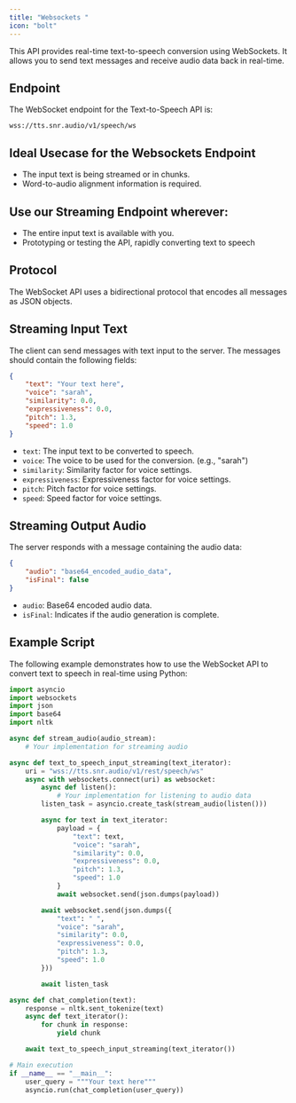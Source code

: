```yaml
---
title: "Websockets "
icon: "bolt"
---
```


This API provides real-time text-to-speech conversion using WebSockets. It allows you to send text messages and receive audio data back in real-time.

## Endpoint

The WebSocket endpoint for the Text-to-Speech API is:

```
wss://tts.snr.audio/v1/speech/ws
```

## Ideal Usecase for the Websockets Endpoint
- The input text is being streamed or in chunks.
- Word-to-audio alignment information is required.


## Use our Streaming Endpoint wherever:
- The entire input text is available with you. 
- Prototyping or testing the API, rapidly converting text to speech



## Protocol

The WebSocket API uses a bidirectional protocol that encodes all messages as JSON objects.

## Streaming Input Text

The client can send messages with text input to the server. The messages should contain the following fields:

```json
{
    "text": "Your text here",
    "voice": "sarah",
    "similarity": 0.0,
    "expressiveness": 0.0,
    "pitch": 1.3,
    "speed": 1.0
}
```

- `text`: The input text to be converted to speech.
- `voice`: The voice to be used for the conversion. (e.g., "sarah")
- `similarity`: Similarity factor for voice settings.
- `expressiveness`: Expressiveness factor for voice settings.
- `pitch`: Pitch factor for voice settings.
- `speed`: Speed factor for voice settings.

## Streaming Output Audio

The server responds with a message containing the audio data:

```json
{
    "audio": "base64_encoded_audio_data",
    "isFinal": false
}
```

- `audio`: Base64 encoded audio data.
- `isFinal`: Indicates if the audio generation is complete.

## Example Script

The following example demonstrates how to use the WebSocket API to convert text to speech in real-time using Python:

```python
import asyncio
import websockets
import json
import base64
import nltk

async def stream_audio(audio_stream):
    # Your implementation for streaming audio

async def text_to_speech_input_streaming(text_iterator):
    uri = "wss://tts.snr.audio/v1/rest/speech/ws"
    async with websockets.connect(uri) as websocket:
        async def listen():
            # Your implementation for listening to audio data
        listen_task = asyncio.create_task(stream_audio(listen()))

        async for text in text_iterator:
            payload = {
                "text": text,
                "voice": "sarah",
                "similarity": 0.0,
                "expressiveness": 0.0,
                "pitch": 1.3,
                "speed": 1.0
            }
            await websocket.send(json.dumps(payload))

        await websocket.send(json.dumps({
            "text": " ",
            "voice": "sarah",
            "similarity": 0.0,
            "expressiveness": 0.0,
            "pitch": 1.3,
            "speed": 1.0
        }))

        await listen_task

async def chat_completion(text):
    response = nltk.sent_tokenize(text)
    async def text_iterator():
        for chunk in response:
            yield chunk

    await text_to_speech_input_streaming(text_iterator())

# Main execution
if __name__ == "__main__":
    user_query = """Your text here"""
    asyncio.run(chat_completion(user_query))
```


